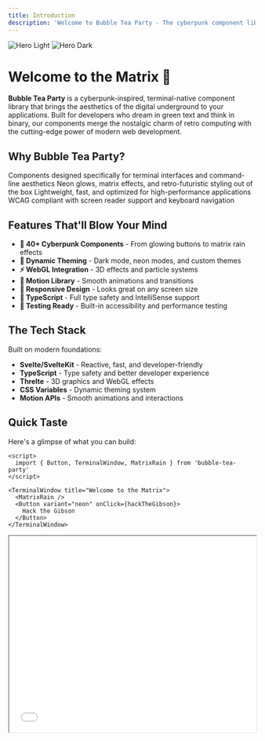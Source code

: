 ```yaml
---
title: Introduction
description: 'Welcome to Bubble Tea Party - The cyberpunk component library for the terminal age'
---
```


<img
  class="block dark:hidden"
  src="/images/hero-light.svg"
  alt="Hero Light"
/>
<img
  class="hidden dark:block"
  src="/images/hero-dark.svg"
  alt="Hero Dark"
/>

# Welcome to the Matrix 🚀

**Bubble Tea Party** is a cyberpunk-inspired, terminal-native component library that brings the aesthetics of the digital underground to your applications. Built for developers who dream in green text and think in binary, our components merge the nostalgic charm of retro computing with the cutting-edge power of modern web development.

## Why Bubble Tea Party?

<CardGroup cols={2}>
  <Card
    title="Terminal Native"
    icon="terminal"
    href="/quickstart"
  >
    Components designed specifically for terminal interfaces and command-line aesthetics
  </Card>
  <Card
    title="Cyberpunk Design"
    icon="robot"
    href="/themes"
  >
    Neon glows, matrix effects, and retro-futuristic styling out of the box
  </Card>
  <Card
    title="Performance First"
    icon="bolt"
    href="/utilities/motion"
  >
    Lightweight, fast, and optimized for high-performance applications
  </Card>
  <Card
    title="Fully Accessible"
    icon="universal-access"
    href="/utilities/accessibility"
  >
    WCAG compliant with screen reader support and keyboard navigation
  </Card>
</CardGroup>

## Features That'll Blow Your Mind

- **🎨 40+ Cyberpunk Components** - From glowing buttons to matrix rain effects
- **🌈 Dynamic Theming** - Dark mode, neon modes, and custom themes
- **⚡ WebGL Integration** - 3D effects and particle systems
- **🔧 Motion Library** - Smooth animations and transitions
- **📱 Responsive Design** - Looks great on any screen size
- **🎯 TypeScript** - Full type safety and IntelliSense support
- **🧪 Testing Ready** - Built-in accessibility and performance testing

## The Tech Stack

Built on modern foundations:
- **Svelte/SvelteKit** - Reactive, fast, and developer-friendly
- **TypeScript** - Type safety and better developer experience
- **Threlte** - 3D graphics and WebGL effects
- **CSS Variables** - Dynamic theming system
- **Motion APIs** - Smooth animations and interactions

## Quick Taste

Here's a glimpse of what you can build:

```svelte
<script>
  import { Button, TerminalWindow, MatrixRain } from 'bubble-tea-party'
</script>

<TerminalWindow title="Welcome to the Matrix">
  <MatrixRain />
  <Button variant="neon" onClick={hackTheGibson}>
    Hack the Gibson
  </Button>
</TerminalWindow>
```

<iframe 
  src="/playground/terminal-demo" 
  width="100%" 
  height="400"
  class="border rounded-lg"
/>

## Ready to Jack In?

<CardGroup cols={2}>
  <Card
    title="Quick Start"
    icon="play"
    href="/quickstart"
  >
    Get up and running in 5 minutes
  </Card>
  <Card
    title="Browse Components"
    icon="grid"
    href="/components/button"
  >
    Explore our cyberpunk component collection
  </Card>
</CardGroup>

---

> *"The future is not some place we are going to, but one we are creating. The paths are not to be found, but made, and the activity of making them changes both the maker and the destination."* - John Schaar

Welcome to the future of component libraries. Welcome to **Bubble Tea Party**.